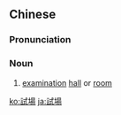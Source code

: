 ==Chinese==
{{zh-forms|s=试场}}

===Pronunciation===
{{zh-pron
|m=shì場
|c=si3 coeng4,si5 coeng4
|mn=qz,tw,xm:chhì-tiûⁿ/zz:chhì-tiôⁿ
|cat=n
}}

===Noun===
{{zh-noun}}

# [[examination]] [[hall]] or [[room]]

[[ko:試場]]
[[ja:試場]]